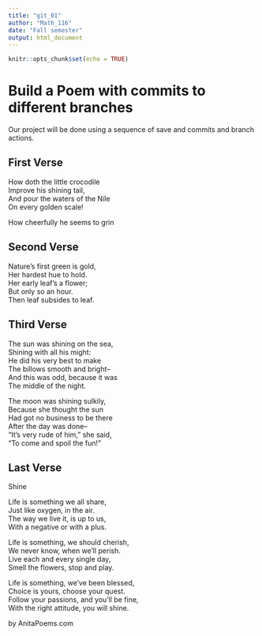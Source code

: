 ---
title: "git_01"
author: "Math_116"
date: "Fall semester"
output: html_document
---

```{r setup, include=FALSE}
knitr::opts_chunk$set(echo = TRUE)
```
# Build a Poem with commits to different branches
Our project will be done using a sequence of save and commits and branch actions.
<!-- Do not modify or change any text in "!--" bracketed areas such as this --- these are instructions to
you, if you change any of this the git program will notice it and compromise your git merging strategy !-->

## First Verse 
<!--Put the first five lines of a poem by Lewis Carrol in this section!-->

How doth the little crocodile  
Improve his shining tail,  
And pour the waters of the Nile  
On every golden scale!  

How cheerfully he seems to grin  

## Second Verse
<!--Put the first five lines of a poem by Robert Frost here!-->

Nature’s first green is gold,  
Her hardest hue to hold.   
Her early leaf’s a flower;   
But only so an hour.   
Then leaf subsides to leaf.  

## Third Verse
<!--Put the first two verses of The Walrus and the Carpenter here!-->

The sun was shining on the sea,  
Shining with all his might:  
He did his very best to make  
The billows smooth and bright--  
And this was odd, because it was  
The middle of the night.  

The moon was shining sulkily,  
Because she thought the sun  
Had got no business to be there  
After the day was done--  
"It's very rude of him," she said,  
"To come and spoil the fun!"  

## Last Verse
<!--Put a short poem of your choice 8-20 lines,here!-->

Shine  

Life is something we all share,   
Just like oxygen, in the air.   
The way we live it, is up to us,   
With a negative or with a plus.  

Life is something, we should cherish,   
We never know, when we'll perish.   
Live each and every single day,   
Smell the flowers, stop and play.  

Life is something, we've been blessed,   
Choice is yours, choose your quest.   
Follow your passions, and you'll be fine,   
With the right attitude, you will shine.  

by AnitaPoems.com  
